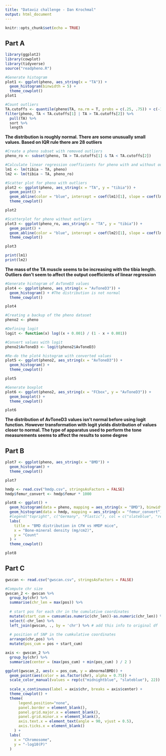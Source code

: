 ```yaml
---
title: "Dataviz challenge - Dan Krochmal"
output: html_document
---
```


```r
knitr::opts_chunk$set(echo = TRUE)
```

## Part A

```r
library(ggplot2)
library(cowplot)
library(tidyverse)
source("readpheno.R")
```

```r

#Generate histogram
plot1 <- ggplot(pheno, aes_string(x = "TA")) +
  geom_histogram(binwidth = 5) + 
  theme_cowplot()
plot1

#Count outliers
TA.cutoffs <- quantile(pheno$TA, na.rm = T, probs = c(.25, .75)) + c(-1.5, 1.5) * IQR(pheno$TA, na.rm = T)
filter(pheno, TA < TA.cutoffs[1] | TA > TA.cutoffs[2]) %>%
  pull(TA) %>%
  sort %>%
  length
```

**The distribution is roughly normal. There are some unusually small values. Based on IQR rule there are 28 outliers**

```r
#Create a pheno subset with removed outliers
pheno_ro <- subset(pheno, TA > TA.cutoffs[1] & TA < TA.cutoffs[2])

#Calculate linear regression coefficients for pheno with and without outliers
lm1 <- lm(tibia ~ TA, pheno)
lm2 <- lm(tibia ~ TA, pheno_ro)

#Scatter plot for pheno with outliers
plot2 <- ggplot(pheno, aes_string(x = "TA", y = "tibia")) +
  geom_point() +
  geom_abline(color = "blue", intercept = coef(lm1)[1], slope = coef(lm1)[2]) +
  theme_cowplot()

plot2

#Scatterplot for pheno without outliers
plot3 <- ggplot(pheno_ro, aes_string(x = "TA", y = "tibia")) +
  geom_point() +
  geom_abline(color = "blue", intercept = coef(lm2)[1], slope = coef(lm2)[2]) +
  theme_cowplot()

plot3

print(lm1)
print(lm2)
```
**The mass of the TA muscle seems to be increasing with the tibia length. Outliers don't seem to affect the output coefficients of linear regression**

```r

#Generate histogram of AvToneD3 values
plot4 <- ggplot(pheno, aes_string(x = "AvToneD3")) +
  geom_histogram() + #The distribution is not normal
  theme_cowplot()

plot4

#Creating a backup of the pheno dataset
pheno2 <- pheno

#Defining logit
logit <- function(x) log((x + 0.001) / (1 - x + 0.001))

#Convert values with logit
pheno2$AvToneD3 <- logit(pheno2$AvToneD3)

#Re-do the plot4 histogram with converted values
plot5 <- ggplot(pheno2, aes_string(x = "AvToneD3")) +
  geom_histogram() +
  theme_cowplot()

plot5

#Generate boxplot
plot6 <- ggplot(pheno2, aes_string(x = "FCbox", y = "AvToneD3")) +
  geom_boxplot() +
  theme_cowplot()

plot6
```
**The distribution of AvToneD3 values isn't normal before using logit function. However transformation with logit yields distribution of values closer to normal. The type of apparatus used to perform the tone measurements seems to affect the results to some degree**


## Part B

```r
plot7 <- ggplot(pheno, aes_string(x = "BMD")) +
  geom_histogram() +
  theme_cowplot()

plot7

hmdp <- read.csv("hmdp.csv", stringsAsFactors = FALSE)
hmdp$femur_convert <- hmdp$femur * 1000

plot8 <- ggplot() +
  geom_histogram(data = pheno, mapping = aes_string(x = "BMD"), binwidth = 5, fill = "slateblue", alpha = .4) +
  geom_histogram(data = hmdp, mapping = aes_string(x = "femur_convert"), bindwidth = 5, fill = "red3", alpha = .4) +
  #legend("topright", c("Germany", "Plastic"), col = c("slateblue", "red3"), lwd=10) +
  labs(
    title = "BMD distribution in CFW vs HMDP mice",
    x = "Bone-mineral density (mg/cm2)",
    y = "Count"
  ) +
  theme_cowplot()

plot8
```

## Part C

```r
gwscan <- read.csv("gwscan.csv", stringsAsFactors = FALSE)

#Compute chr size
gwscan_2 <- gwscan %>%
  group_by(chr) %>%
  summarise(chr_len = max(pos)) %>%
  
  # start pos for each chr in the cumulative coordinates
  mutate(start_cum = cumsum(as.numeric(chr_len))-as.numeric(chr_len)) %>%
  select(-chr_len) %>%
  left_join(gwscan, ., by = 'chr') %>% # add this info to original df
            
  # position of SNP in the cumkulative coordinates
  arrange(chr,pos) %>%
  mutate(pos_cum = pos + start_cum)

axis <- gwscan_2 %>%
  group_by(chr) %>%
  summarize(center = (max(pos_cum) + min(pos_cum) ) / 2 )

```

```r
ggplot(gwscan_2, aes(x = pos_cum, y = abnormalBMD)) +
  geom_point(aes(color = as.factor(chr), alpha = 0.75)) +
  scale_color_manual(values = rep(c("midnightblue", "slateblue"), 22)) +
  
  scale_x_continuous(label = axis$chr, breaks = axis$center) +
  theme_cowplot() +
  theme( 
      legend.position="none",
      panel.border = element_blank(),
      panel.grid.major.x = element_blank(),
      panel.grid.minor.x = element_blank(),
      axis.text.x = element_text(angle = 90, vjust = 0.5),
      axis.ticks.x = element_blank()
    ) +
  labs(
    x = "Chromosome",
    y = "-log10(P)"
  )
```


